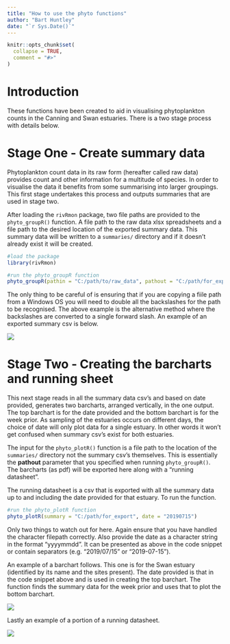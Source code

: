 ```yaml
---
title: "How to use the phyto functions"
author: "Bart Huntley"
date: "`r Sys.Date()`"
---
```


```r
knitr::opts_chunk$set(
  collapse = TRUE,
  comment = "#>"
)
```

# Introduction
These functions have been created to aid in visualising phytoplankton counts in 
the Canning and Swan estuaries. There is a two stage process with details below.

# Stage One - Create summary data
Phytoplankton count data in its raw form (hereafter called raw data) provides 
count and other information for a multitude of species. In order to visualise 
the data it benefits from some summarising into larger groupings. This first 
stage undertakes this process and outputs summaries that are used in stage two.

After loading the `rivRmon` package, two file paths are provided to the 
`phyto_groupR()` function. A file path to the raw data xlsx spreadsheets and a 
file path to the desired location of the exported summary data. This summary 
data will be written to a `summaries/` directory and if it doesn't already exist 
it will be created.
```r
#load the package
library(rivRmon)

#run the phyto_groupR function
phyto_groupR(pathin = "C:/path/to/raw_data", pathout = "C:/path/for_export")
```

The only thing to be careful of is ensuring that if you are copying a fiile path 
from a Windows OS you will need to double all the backslashes for the path to be 
recognised. The above example is the alternative method where the backslashes 
are converted to a single forward slash. An example of an exported summary csv 
is below.

![](plots/summary.PNG)

# Stage Two - Creating the barcharts and running sheet
This next stage reads in all the summary data csv's and based on date provided, 
generates two barcharts, arranged vertically, in the one output. The top 
barchart is for the date provided and the bottom barchart is for the week prior. 
As sampling of the estuaries occurs on different days, the choice of date will 
only plot data for a single estuary. In other words it won't get confused when 
summary csv's exist for both estuaries.

The input for the `phyto_plotR()` function is a file path to the location of the 
`summaries/` directory not the summary csv's themselves. This is essentially the 
**pathout** parameter that you specified when running `phyto_groupR()`. The 
barcharts (as pdf) will be exported here along with a "running datasheet".

The running datasheet is a csv that is exported with all the summary data up to 
and including the date provided for that estuary. To run the function.
```r
#run the phyto_plotR function
phyto_plotR(summary = "C:/path/for_export", date = "20190715")
```

Only two things to watch out for here. Again ensure that you have handled the 
character filepath correctly. Also provide the date as a character string in the 
format "yyyymmdd". It can be presented as above in the code snippet or contain 
separators (e.g. "2019/07/15" or "2019-07-15").

An example of a barchart follows. This one is for the Swan estuary (identified 
by its name and the sites present). The date provided is that in the code 
snippet above and is used in creating the top barchart. The function finds the 
summary data for the week prior and uses that to plot the bottom barchart.

![](plots/phyto.PNG)

Lastly an example of a portion of a running datasheet. 

![](plots/run.PNG)

